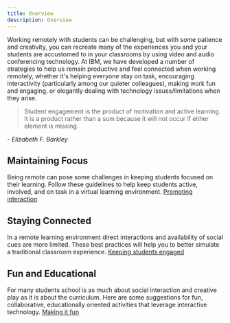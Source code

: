 ```yaml
---
title: Overview
description: Overview
---
```


<PageDescription>

Working remotely with students can be challenging, but with some patience and creativity, you can recreate many of the experiences you and your students are accustomed to in your classrooms by using video and audio conferencing technology. At IBM, we have developed a number of strategies to help us remain productive and feel connected when working remotely, whether it's helping everyone stay on task, encouraging interactivity (particularly among our quieter colleagues), making work fun and engaging, or elegantly dealing with technology issues/limitations when they arise.

</PageDescription>

> Student engagement is the product of motivation and active learning. It is a product rather than a sum because it will not occur if either element is missing.

<cite>- Elizabeth F. Barkley</cite>

## Maintaining Focus

Being remote can pose some challenges in keeping students focused on their learning. Follow these guidelines to help keep students active, involved, and on task in a virtual learning environment.
[Promoting interaction](/tips-for-teachers/promoting-interaction)

## Staying Connected

In a remote learning environment direct interactions and availability of social cues are more limited. These best practices will help you to better simulate a traditional classroom experience.
[Keeping students engaged](/tips-for-teachers/keeping-students-engaged)

## Fun and Educational

For many students school is as much about social interaction and creative play as it is about the curriculum. Here are some suggestions for fun, collaborative, educationally oriented activities that leverage interactive technology.
[Making it fun](/tips-for-teachers/making-it-fun)

